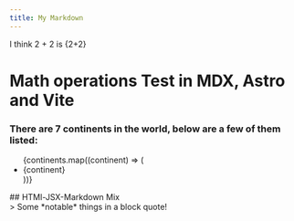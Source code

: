 ```yaml
---
title: My Markdown
---
```


I think 2 + 2 is {2+2}

# Math operations Test in MDX, Astro and Vite

### There are 7 continents in the world, below are a few of them listed:

<ul>
  {continents.map((continent) => (
    <li>{continent}</li>
  ))}
</ul>
## HTMl-JSX-Markdown Mix
<div>> Some *notable* things in a block quote!</div>
